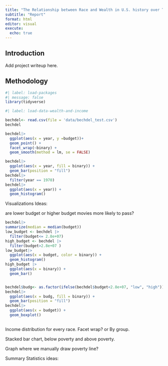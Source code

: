 ```yaml
---
title: "The Relationship between Race and Wealth in U.S. history over Time"
subtitle: "Report"
format: html
editor: visual
execute:
  echo: true
---
```


## Introduction

Add project writeup here.

## Methodology

```r
#| label: load-packages
#| message: false
library(tidyverse)
```

```r
#| label: load-data-wealth-and-income

bechdel<- read.csv(file = 'data/bechdel_test.csv')
bechdel
```

```r
bechdel|>
  ggplot(aes(x = year, y =budget))+
  geom_point() +
  facet_wrap(~binary) +
  geom_smooth(method = lm, se = FALSE)
```

```r
bechdel|>
  ggplot(aes(x = year, fill = binary)) +
  geom_bar(position = "fill")
bechdel|>
  filter(year == 1970)
bechdel|>
  ggplot(aes(x = year)) +
  geom_histogram()
```

Visualizations Ideas:

are lower budget or higher budget movies more likely to pass?

```r
bechdel|>
summarize(median = median(budget))
low_budget <- bechdel |>
  filter(budget<= 2.8e+07)
high_budget <- bechdel |>
  filter(budget>2.8e+07 )
low_budget|>
  ggplot(aes(x = budget, color = binary)) +
  geom_histogram()
high_budget |>
  ggplot(aes(x = binary)) +
  geom_bar() 


bechdel$budg<- as.factor(ifelse(bechdel$budget<2.8e+07, "low", "high"))
bechdel|>
  ggplot(aes(x = budg, fill = binary)) +
  geom_bar(position = "fill")
bechdel|>
  ggplot(aes(x = budget)) +
  geom_boxplot()
 
```

Income distribution for every race. Facet wrap? or By group.

Stacked bar chart, below poverty and above poverty.

Graph where we manually draw poverty line?

Summary Statistics ideas:
